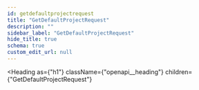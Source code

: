 ```yaml
---
id: getdefaultprojectrequest
title: "GetDefaultProjectRequest"
description: ""
sidebar_label: "GetDefaultProjectRequest"
hide_title: true
schema: true
custom_edit_url: null
---
```



<Heading
  as={"h1"}
  className={"openapi__heading"}
  children={"GetDefaultProjectRequest"}
>
</Heading>





<ul>
  <SchemaItem
    collapsible={false}
    name={"organizationId"}
    required={false}
    schemaName={"string"}
    qualifierMessage={undefined}
    schema={{"type":"string","description":"If provided, will get the default project for the organization\n Otherwise, will retrieve the default project for the user or\n organization associated with the api key used"}}
  >
    
  </SchemaItem>
</ul>
            